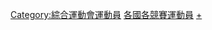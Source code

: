 {{Categories by country|nocat}}

[[Category:綜合運動會運動員|Category:綜合運動會運動員]]
[[Category:各國各競賽運動員|]]
[[Category:各國綜合運動會|+]]